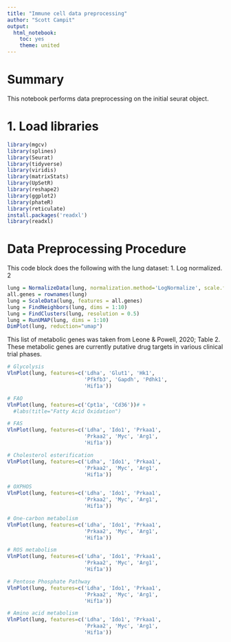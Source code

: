 ```yaml
---
title: "Immune cell data preprocessing"
author: "Scott Campit"
output: 
  html_notebook:
    toc: yes
    theme: united
---
```


# Summary
This notebook performs data preprocessing on the initial seurat object. 

# 1. Load libraries
```r
library(mgcv)
library(splines)
library(Seurat)
library(tidyverse)
library(viridis)
library(matrixStats)
library(UpSetR)
library(reshape2)
library(ggplot2)
library(phateR)
library(reticulate)
install.packages('readxl')
library(readxl)
```

# Data Preprocessing Procedure
This code block does the following with the lung dataset:
  1. Log normalized.
  2
```r
lung = NormalizeData(lung, normalization.method='LogNormalize', scale.factor=10000)
all.genes = rownames(lung)
lung = ScaleData(lung, features = all.genes)
lung = FindNeighbors(lung, dims = 1:10)
lung = FindClusters(lung, resolution = 0.5)
lung = RunUMAP(lung, dims = 1:10)
DimPlot(lung, reduction="umap")
```

This list of metabolic genes was taken from Leone & Powell, 2020; Table 2. These metabolic genes are currently putative drug targets in various clinical trial phases.
```r
# Glycolysis
VlnPlot(lung, features=c('Ldha', 'Glut1', 'Hk1', 
                         'Pfkfb3', 'Gapdh', 'Pdhk1',
                         'Hif1a'))

# FAO
VlnPlot(lung, features=c('Cpt1a', 'Cd36'))# +
  #labs(title="Fatty Acid Oxidation")

# FAS
VlnPlot(lung, features=c('Ldha', 'Ido1', 'Prkaa1', 
                         'Prkaa2', 'Myc', 'Arg1',
                         'Hif1a'))

# Cholesterol esterification
VlnPlot(lung, features=c('Ldha', 'Ido1', 'Prkaa1', 
                         'Prkaa2', 'Myc', 'Arg1',
                         'Hif1a'))

# OXPHOS
VlnPlot(lung, features=c('Ldha', 'Ido1', 'Prkaa1', 
                         'Prkaa2', 'Myc', 'Arg1',
                         'Hif1a'))

# One-carbon metabolism
VlnPlot(lung, features=c('Ldha', 'Ido1', 'Prkaa1', 
                         'Prkaa2', 'Myc', 'Arg1',
                         'Hif1a'))

# ROS metabolism
VlnPlot(lung, features=c('Ldha', 'Ido1', 'Prkaa1', 
                         'Prkaa2', 'Myc', 'Arg1',
                         'Hif1a'))

# Pentose Phosphate Pathway
VlnPlot(lung, features=c('Ldha', 'Ido1', 'Prkaa1', 
                         'Prkaa2', 'Myc', 'Arg1',
                         'Hif1a'))

# Amino acid metabolism
VlnPlot(lung, features=c('Ldha', 'Ido1', 'Prkaa1', 
                         'Prkaa2', 'Myc', 'Arg1',
                         'Hif1a'))
```
